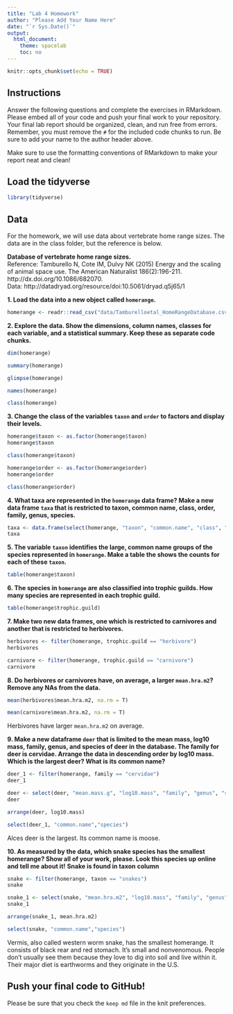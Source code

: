 ```yaml
---
title: "Lab 4 Homework"
author: "Please Add Your Name Here"
date: "`r Sys.Date()`"
output:
  html_document:
    theme: spacelab
    toc: no
---
```


```r
knitr::opts_chunk$set(echo = TRUE)
```

## Instructions
Answer the following questions and complete the exercises in RMarkdown. Please embed all of your code and push your final work to your repository. Your final lab report should be organized, clean, and run free from errors. Remember, you must remove the `#` for the included code chunks to run. Be sure to add your name to the author header above.  

Make sure to use the formatting conventions of RMarkdown to make your report neat and clean!  

## Load the tidyverse
```r
library(tidyverse)
```

## Data
For the homework, we will use data about vertebrate home range sizes. The data are in the class folder, but the reference is below.  

**Database of vertebrate home range sizes.**  
Reference: Tamburello N, Cote IM, Dulvy NK (2015) Energy and the scaling of animal space use. The American Naturalist 186(2):196-211. http://dx.doi.org/10.1086/682070.  
Data: http://datadryad.org/resource/doi:10.5061/dryad.q5j65/1  

**1. Load the data into a new object called `homerange`.**

```r
homerange <- readr::read_csv("data/Tamburelloetal_HomeRangeDatabase.csv")
```

**2. Explore the data. Show the dimensions, column names, classes for each variable, and a statistical summary. Keep these as separate code chunks.**  
```r
dim(homerange)
```
```r
summary(homerange)
```
```r
glimpse(homerange)
```
```r
names(homerange)
```
```r
class(homerange)
```

**3. Change the class of the variables `taxon` and `order` to factors and display their levels.**  
```r
homerange$taxon <- as.factor(homerange$taxon)
homerange$taxon
```
```r
class(homerange$taxon)
```

```r
homerange$order <- as.factor(homerange$order)
homerange$order
```
```r
class(homerange$order)
```

**4. What taxa are represented in the `homerange` data frame? Make a new data frame `taxa` that is restricted to taxon, common name, class, order, family, genus, species.**  
```r
taxa <- data.frame(select(homerange, "taxon", "common.name", "class", "order", "family", "genus", "species"))
taxa
```

**5. The variable `taxon` identifies the large, common name groups of the species represented in `homerange`. Make a table the shows the counts for each of these `taxon`.**  
```r
table(homerange$taxon)
```


**6. The species in `homerange` are also classified into trophic guilds. How many species are represented in each trophic guild.**  
```r
table(homerange$trophic.guild)
```

**7. Make two new data frames, one which is restricted to carnivores and another that is restricted to herbivores.**  
```r
herbivores <- filter(homerange, trophic.guild == "herbivore")
herbivores
```
```r
carnivore <- filter(homerange, trophic.guild == "carnivore")
carnivore
```

**8. Do herbivores or carnivores have, on average, a larger `mean.hra.m2`? Remove any NAs from the data.**  
```r
mean(herbivores$mean.hra.m2, na.rm = T)
```
```r
mean(carnivore$mean.hra.m2, na.rm = T)
```
Herbivores have larger `mean.hra.m2` on average.

**9. Make a new dataframe `deer` that is limited to the mean mass, log10 mass, family, genus, and species of deer in the database. The family for deer is cervidae. Arrange the data in descending order by log10 mass. Which is the largest deer? What is its common name?**  
```r
deer_1 <- filter(homerange, family == "cervidae")
deer_1
```
```r
deer <- select(deer, "mean.mass.g", "log10.mass", "family", "genus", "species")
deer
```
```r
arrange(deer, log10.mass)
```
```r
select(deer_1, "common.name","species")
```
Alces deer is the largest. Its common name is moose.

**10. As measured by the data, which snake species has the smallest homerange? Show all of your work, please. Look this species up online and tell me about it!** **Snake is found in taxon column**    
```r
snake <- filter(homerange, taxon == "snakes")
snake
```
```r
snake_1 <- select(snake, "mean.hra.m2", "log10.mass", "family", "genus", "species")
snake_1
```
```r
arrange(snake_1, mean.hra.m2)
```
```r
select(snake, "common.name","species")
```

Vermis, also called western worm snake, has the smallest homerange. It consists of black rear and red stomach. It's small and nonvenomous. People don't usually see them because they love to dig into soil and live within it. Their major diet is earthworms and they originate in the U.S.

## Push your final code to GitHub!
Please be sure that you check the `keep md` file in the knit preferences.   